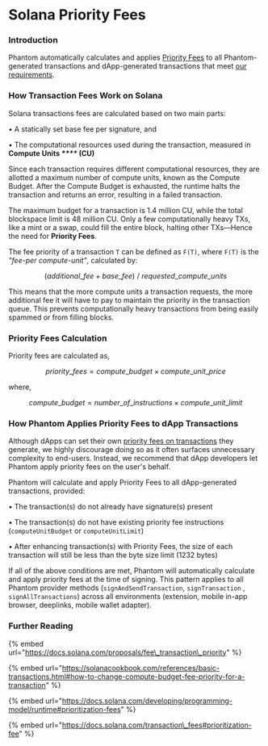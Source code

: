 # Solana Priority Fees

### Introduction

Phantom automatically calculates and applies [Priority Fees](https://docs.solana.com/proposals/fee_transaction_priority) to all Phantom-generated transactions and dApp-generated transactions that meet [our requirements](solana-priority-fees.md#how-phantom-applies-priority-fees-to-dapp-transactions).

### How Transaction Fees Work on Solana

Solana transactions fees are calculated based on two main parts:

• A statically set base fee per signature, and

• The computational resources used during the transaction, measured in **Compute Units ***\*\*\*\**** (CU)**

Since each transaction requires different computational resources, they are allotted a maximum number of compute units, known as the Compute Budget. After the Compute Budget is exhausted, the runtime halts the transaction and returns an error, resulting in a failed transaction.

The maximum budget for a transaction is 1.4 million CU, while the total blockspace limit is 48 million CU. Only a few computationally heavy TXs, like a mint or a swap, could fill the entire block, halting other TXs—Hence the need for **Priority Fees**.

The fee priority of a transaction `T` can be defined as `F(T)`, where `F(T)` is the *"fee-per compute-unit"*, calculated by:

$$
(additional\_fee + base\_fee)\  /\  requested\_compute\_units
$$

This means that the more compute units a transaction requests, the more additional fee it will have to pay to maintain the priority in the transaction queue. This prevents computationally heavy transactions from being easily spammed or from filling blocks.

### Priority Fees Calculation

Priority fees are calculated as,

$$
priority\_fees = compute\_budget \times compute\_unit\_price
$$

where,

$$
compute\_budget = number\_of\_instructions \times compute\_unit\_limit
$$

### How Phantom Applies Priority Fees to dApp Transactions

Although dApps can set their own [priority fees on transactions](https://solanacookbook.com/references/basic-transactions.html#how-to-change-compute-budget-fee-priority-for-a-transaction) they generate, we highly discourage doing so as it often surfaces unnecessary complexity to end-users. Instead, we recommend that dApp developers let Phantom apply priority fees on the user's behalf.

Phantom will calculate and apply Priority Fees to all dApp-generated transactions, provided:

• The transaction(s) do not already have signature(s) present

• The transaction(s) do not have existing priority fee instructions (`computeUnitBudget` or `computeUnitLimit`)

• After enhancing transaction(s) with Priority Fees, the size of each transaction will still be less than the byte size limit (1232 bytes)

If all of the above conditions are met, Phantom will automatically calculate and apply priority fees at the time of signing. This pattern applies to all Phantom provider methods (`signAndSendTransaction`, `signTransaction` , `signAllTransactions`) across all environments (extension, mobile in-app browser, deeplinks, mobile wallet adapter).

### Further Reading

{% embed url="https://docs.solana.com/proposals/fee\_transaction\_priority" %}

{% embed url="https://solanacookbook.com/references/basic-transactions.html#how-to-change-compute-budget-fee-priority-for-a-transaction" %}

{% embed url="https://docs.solana.com/developing/programming-model/runtime#prioritization-fees" %}

{% embed url="https://docs.solana.com/transaction\_fees#prioritization-fee" %}
